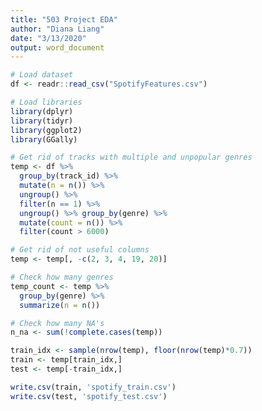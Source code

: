 ```yaml
---
title: "503 Project EDA"
author: "Diana Liang"
date: "3/13/2020"
output: word_document
---
```


```r
# Load dataset
df <- readr::read_csv("SpotifyFeatures.csv")
```

```r
# Load libraries
library(dplyr)
library(tidyr)
library(ggplot2)
library(GGally)
```

```r
# Get rid of tracks with multiple and unpopular genres
temp <- df %>%
  group_by(track_id) %>%
  mutate(n = n()) %>%
  ungroup() %>%
  filter(n == 1) %>%
  ungroup() %>% group_by(genre) %>%
  mutate(count = n()) %>%
  filter(count > 6000)

# Get rid of not useful columns
temp <- temp[, -c(2, 3, 4, 19, 20)]

```

```r
# Check how many genres
temp_count <- temp %>%
  group_by(genre) %>%
  summarize(n = n())

# Check how many NA's
n_na <- sum(!complete.cases(temp))
```

```r
train_idx <- sample(nrow(temp), floor(nrow(temp)*0.7))
train <- temp[train_idx,]
test <- temp[-train_idx,]

write.csv(train, 'spotify_train.csv')
write.csv(test, 'spotify_test.csv')
```



